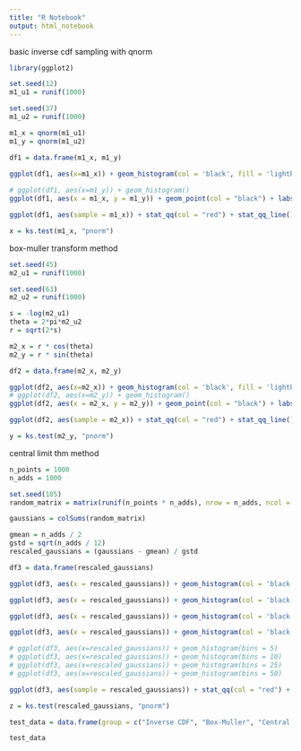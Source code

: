 ---
title: "R Notebook"
output: html_notebook
---

basic inverse cdf sampling with qnorm
```{r}
library(ggplot2)

set.seed(12)
m1_u1 = runif(1000)

set.seed(37)
m1_u2 = runif(1000)

m1_x = qnorm(m1_u1)
m1_y = qnorm(m1_u2)

df1 = data.frame(m1_x, m1_y)

ggplot(df1, aes(x=m1_x)) + geom_histogram(col = 'black', fill = 'lightblue',) + labs(title = "Inverse CDF Sampling Distribution", x = "Value Sampled", y = "Count")
      
# ggplot(df1, aes(x=m1_y)) + geom_histogram()
ggplot(df1, aes(x = m1_x, y = m1_y)) + geom_point(col = "black") + labs(title = "2D Scatterplot of Inverse CDF Distribution", x = "x", y = "y")

ggplot(df1, aes(sample = m1_x)) + stat_qq(col = "red") + stat_qq_line() + labs(title = "Inverse CDF QQ-Plot")

x = ks.test(m1_x, "pnorm")

```

box-muller transform method
```{r}
set.seed(45)
m2_u1 = runif(1000)

set.seed(63)
m2_u2 = runif(1000)

s = -log(m2_u1)
theta = 2*pi*m2_u2
r = sqrt(2*s)

m2_x = r * cos(theta)
m2_y = r * sin(theta)

df2 = data.frame(m2_x, m2_y)

ggplot(df2, aes(x=m2_x)) + geom_histogram(col = 'black', fill = 'lightblue',) + labs(title = "Box-Muller Sampling Distribution", x = "Value Sampled", y = "Count")
# ggplot(df2, aes(x=m2_y)) + geom_histogram()
ggplot(df2, aes(x = m2_x, y = m2_y)) + geom_point(col = "black") + labs(title = "2D Scatterplot of Box-Muller Distribution", x = "x", y = "y")

ggplot(df2, aes(sample = m2_x)) + stat_qq(col = "red") + stat_qq_line() + labs(title = "Box-Muller QQ-Plot")

y = ks.test(m2_y, "pnorm")
```


central limit thm method
```{r}
n_points = 1000
n_adds = 1000

set.seed(105)
random_matrix = matrix(runif(n_points * n_adds), nrow = n_adds, ncol = n_points)

gaussians = colSums(random_matrix)

gmean = n_adds / 2
gstd = sqrt(n_adds / 12)
rescaled_gaussians = (gaussians - gmean) / gstd

df3 = data.frame(rescaled_gaussians)

ggplot(df3, aes(x = rescaled_gaussians)) + geom_histogram(col = 'black', fill = 'lightblue', bins = 5) + labs(title = "Central Limit Theorem Sampling Distribution", x = "Value Sampled", y = "Count")

ggplot(df3, aes(x = rescaled_gaussians)) + geom_histogram(col = 'black', fill = 'lightblue', bins = 10) + labs(title = "Central Limit Theorem Sampling Distribution", x = "Value Sampled", y = "Count")

ggplot(df3, aes(x = rescaled_gaussians)) + geom_histogram(col = 'black', fill = 'lightblue', bins = 25) + labs(title = "Central Limit Theorem Sampling Distribution", x = "Value Sampled", y = "Count")

ggplot(df3, aes(x = rescaled_gaussians)) + geom_histogram(col = 'black', fill = 'lightblue', bins = 50) + labs(title = "Central Limit Theorem Sampling Distribution", x = "Value Sampled", y = "Count")

# ggplot(df3, aes(x=rescaled_gaussians)) + geom_histogram(bins = 5)
# ggplot(df3, aes(x=rescaled_gaussians)) + geom_histogram(bins = 10)
# ggplot(df3, aes(x=rescaled_gaussians)) + geom_histogram(bins = 25)
# ggplot(df3, aes(x=rescaled_gaussians)) + geom_histogram(bins = 50)

ggplot(df3, aes(sample = rescaled_gaussians)) + stat_qq(col = "red") + stat_qq_line() + labs(title = "Central Limit Theorem QQ-Plot")

z = ks.test(rescaled_gaussians, "pnorm")

```

```{r}
test_data = data.frame(group = c("Inverse CDF", "Box-Muller", "Central Limit Thm"), D_Statistic = c(0.01746531, 0.02621048, 0.02691662), P_value = c(0.9204866, 0.4979976, 0.4635318))

test_data
````








